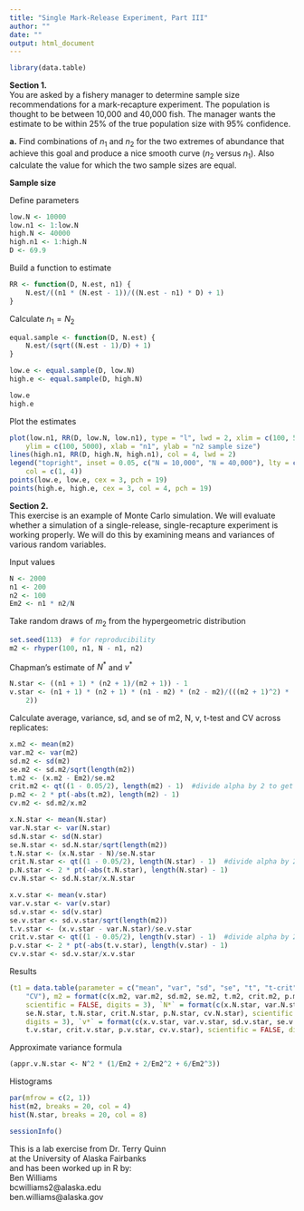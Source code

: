 ```yaml
---
title: "Single Mark-Release Experiment, Part III"
author: ""
date: ""
output: html_document
---
```


```r
library(data.table)
```
**Section 1.**  
You are asked by a fishery manager to determine sample size recommendations for a mark-recapture experiment. The population is thought to be between 10,000 and 40,000 fish. The manager wants the estimate to be within 25% of the true population size with 95% confidence.

**a.** Find combinations of $n_1$ and $n_2$ for the two extremes of abundance that achieve this goal and produce a nice
smooth curve ($n_2$ versus $n_1$). Also calculate the value for which the two sample sizes are equal.

**Sample size**

Define parameters
```r
low.N <- 10000
low.n1 <- 1:low.N
high.N <- 40000
high.n1 <- 1:high.N
D <- 69.9
```
Build a function to estimate
```r
RR <- function(D, N.est, n1) {
    N.est/((n1 * (N.est - 1))/((N.est - n1) * D) + 1)
}
```

Calculate $n_1 = N_2$

```r
equal.sample <- function(D, N.est) {
    N.est/(sqrt((N.est - 1)/D) + 1)
}

low.e <- equal.sample(D, low.N)
high.e <- equal.sample(D, high.N)

low.e
high.e
```

Plot the estimates

```r
plot(low.n1, RR(D, low.N, low.n1), type = "l", lwd = 2, xlim = c(100, 5000), 
    ylim = c(100, 5000), xlab = "n1", ylab = "n2 sample size")
lines(high.n1, RR(D, high.N, high.n1), col = 4, lwd = 2)
legend("topright", inset = 0.05, c("N = 10,000", "N = 40,000"), lty = c(1, 1), 
    col = c(1, 4))
points(low.e, low.e, cex = 3, pch = 19)
points(high.e, high.e, cex = 3, col = 4, pch = 19)
```

**Section 2.**   
This exercise is an example of Monte Carlo simulation. We will evaluate whether a simulation of a single-release, single-recapture experiment is working properly. We will do this by examining means and variances of various random variables.

Input values
```r
N <- 2000
n1 <- 200
n2 <- 100
Em2 <- n1 * n2/N
```

Take random draws of $m_2$ from the hypergeometric distribution
```r
set.seed(113)  # for reproducibility
m2 <- rhyper(100, n1, N - n1, n2)
```

Chapman's estimate of $N^*$ and $v^*$

```r
N.star <- ((n1 + 1) * (n2 + 1)/(m2 + 1)) - 1
v.star <- (n1 + 1) * (n2 + 1) * (n1 - m2) * (n2 - m2)/(((m2 + 1)^2) * (m2 + 
    2))
```

Calculate average, variance, sd, and se of m2, N, v, t-test and CV across replicates:

```r
x.m2 <- mean(m2)
var.m2 <- var(m2)
sd.m2 <- sd(m2)
se.m2 <- sd.m2/sqrt(length(m2))
t.m2 <- (x.m2 - Em2)/se.m2
crit.m2 <- qt((1 - 0.05/2), length(m2) - 1)  #divide alpha by 2 to get a two-sided test
p.m2 <- 2 * pt(-abs(t.m2), length(m2) - 1)
cv.m2 <- sd.m2/x.m2

x.N.star <- mean(N.star)
var.N.star <- var(N.star)
sd.N.star <- sd(N.star)
se.N.star <- sd.N.star/sqrt(length(m2))
t.N.star <- (x.N.star - N)/se.N.star
crit.N.star <- qt((1 - 0.05/2), length(N.star) - 1)  #divide alpha by 2 to get a two-sided test
p.N.star <- 2 * pt(-abs(t.N.star), length(N.star) - 1)
cv.N.star <- sd.N.star/x.N.star

x.v.star <- mean(v.star)
var.v.star <- var(v.star)
sd.v.star <- sd(v.star)
se.v.star <- sd.v.star/sqrt(length(m2))
t.v.star <- (x.v.star - var.N.star)/se.v.star
crit.v.star <- qt((1 - 0.05/2), length(v.star) - 1)  #divide alpha by 2 to get a two-sided test
p.v.star <- 2 * pt(-abs(t.v.star), length(v.star) - 1)
cv.v.star <- sd.v.star/x.v.star
```
Results
```r
(t1 = data.table(parameter = c("mean", "var", "sd", "se", "t", "t-crit", "P-value", 
    "CV"), m2 = format(c(x.m2, var.m2, sd.m2, se.m2, t.m2, crit.m2, p.m2, cv.m2), 
    scientific = FALSE, digits = 3), `N*` = format(c(x.N.star, var.N.star, sd.N.star, 
    se.N.star, t.N.star, crit.N.star, p.N.star, cv.N.star), scientific = FALSE, 
    digits = 3), `v*` = format(c(x.v.star, var.v.star, sd.v.star, se.v.star, 
    t.v.star, crit.v.star, p.v.star, cv.v.star), scientific = FALSE, digits = 3)))
```

Approximate variance formula

```r
(appr.v.N.star <- N^2 * (1/Em2 + 2/Em2^2 + 6/Em2^3))
```

Histograms

```r
par(mfrow = c(2, 1))
hist(m2, breaks = 20, col = 4)
hist(N.star, breaks = 20, col = 8)
```

```r
sessionInfo()
```


This is a lab exercise from Dr. Terry Quinn  
at the University of Alaska Fairbanks  
and has been worked up in R by:  
Ben Williams  
bcwilliams2@alaska.edu  
ben.williams@alaska.gov


